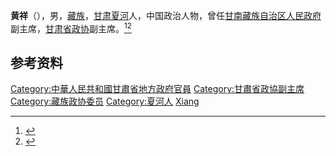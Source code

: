 {{Otheruses|other=名为黄祥的其他人物|黄祥}}

'''黄祥'''（{{bd|1898年||1957年}}），男，[[藏族|藏族]]，[[甘肃|甘肃]][[夏河|夏河]]人，中国政治人物，曾任[[甘南藏族自治区人民政府|甘南藏族自治区人民政府]]副主席，[[甘肃省政协|甘肃省政协]]副主席。<ref>{{Cite book|title=甘肃大辞典|author=郭方忠, 张克复, 吕靖华主编|publisher=甘肃文化出版社|year=2000|isbn=|location=兰州|pages=}}</ref><ref>{{Cite book|title=中华人民共和国职官志|author=何虎生, 李耀东, 向常福主编|publisher=中国社会出版社|year=2003|isbn=9787800883934|location=北京|pages=}}</ref>

== 参考资料 ==
{{reflist}}

{{中华人民共和国官员小作品}}

{{Authority control}}
{{DEFAULTSORT:Huang黄}}
[[Category:中華人民共和國甘肅省地方政府官員|Category:中華人民共和國甘肅省地方政府官員]]
[[Category:甘肅省政協副主席|Category:甘肅省政協副主席]]
[[Category:藏族政协委员|Category:藏族政协委员]]
[[Category:夏河人|Category:夏河人]]
[[Category:黄姓|Xiang]]